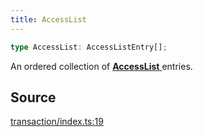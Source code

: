 ```yaml
---
title: AccessList
---
```


```ts
type AccessList: AccessListEntry[];
```

An ordered collection of [**AccessList** ](/content/type-aliases/AccessList) entries.

## Source

[transaction/index.ts:19](https://github.com/dominant-strategies/quais.js/blob/7ad0a969a30d30fc2cf79fa0dcda980927cb6fd5/src/transaction/index.ts#L19)
